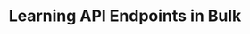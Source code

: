 ---
title: Learning API Endpoints in Bulk
sidebar_label: Bulk Learn API Endpoints
slug: /document/bulk-learn
---